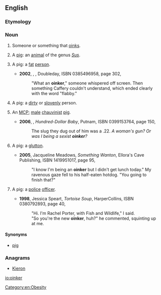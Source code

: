 ==English==

===Etymology===
{{suffix|oink|er|lang=en}}

===Noun===
{{en-noun}}

# Someone or something that [[oink]]s.
# {{context|slang|countable|lang=en}} A [[pig]]: an [[animal]] of the genus ''[[Sus]]''.
# {{context|derogatory|_|slang|countable|lang=en}} A pig: a [[fat]] [[person]].
#* '''2002''', {{w|Mo Hayder}}, ''{{w|The Treatment}}'', Doubleday, ISBN 0385496958, page 302,
#*:"What an '''oinker'''," someone whispered off screen. Then something Caffery couldn't understand, which ended clearly with the word "flabby."
# {{context|derogatory|_|slang|countable|lang=en}} A pig: a [[dirty]] or [[slovenly]] person.
# {{context|derogatory|_|slang|countable|lang=en}} An [[MCP]]; [[male]] [[chauvinist]] [[pig]].
#* '''2006''', {{w|Robert B. Parker}}, ''Hundred-Dollar Baby'', Putnam, ISBN 0399153764, page 150,
#*: The slug they dug out of him was a .22. ''A woman's gun? Or was I being a sexist '''oinker'''?''
# {{context|derogatory|_|slang|countable|lang=en}} A pig: a [[glutton]].
#* '''2005''', Jacqueline Meadows, ''Something Wanton'', Ellora's Cave Publishing, ISBN 1419951017, page 95,
#*:"I know I'm being an '''oinker''' but I didn't get lunch today." My ravenous gaze fell to his half-eaten hotdog. "You going to finish that?"
# {{context|derogatory|_|slang|countable|lang=en}} A pig: a [[police]] [[officer]].
#* '''1998''', Jessica Speart, ''Tortoise Soup'', HarperCollins, ISBN 0380792893, page 40,
#*:"Hi. I'm Rachel Porter, with Fish and Wildlife," I said.
#*:"So you're the new '''oinker''', huh?" he commented, squinting up at me.

====Synonyms====
* {{sense|all senses}} [[pig]]

===Anagrams===
* [[Kieron#English|Kieron]]

[[Category:en:Obesity]]

[[io:oinker]]